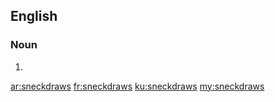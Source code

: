 ==English==

===Noun===
{{head|en|plural}}

# {{plural of|sneckdraw|lang=en|nocat=1}}

[[ar:sneckdraws]]
[[fr:sneckdraws]]
[[ku:sneckdraws]]
[[my:sneckdraws]]